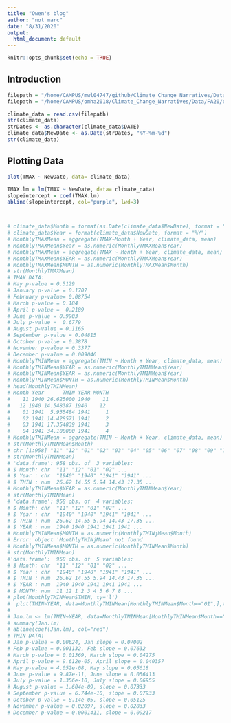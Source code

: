 ```yaml
---
title: "Owen's blog"
author: "not marc"
date: "8/31/2020"
output:
  html_document: default
---
```


```r
knitr::opts_chunk$set(echo = TRUE)
```

## Introduction


```r
filepath = "/home/CAMPUS/mwl04747/github/Climate_Change_Narratives/Data/FA20/owenhoffsten_portlandme_data.csv" #path from marc's login...
filepath = "/home/CAMPUS/omha2018/Climate_Change_Narratives/Data/FA20/owenhoffsten_portlandme_data.csv"

climate_data = read.csv(filepath)
str(climate_data)
strDates <- as.character(climate_data$DATE)
climate_data$NewDate <- as.Date(strDates, "%Y-%m-%d")
str(climate_data)
```

## Plotting Data

```r
plot(TMAX ~ NewDate, data= climate_data)

TMAX.lm = lm(TMAX ~ NewDate, data= climate_data)
slopeintercept = coef(TMAX.lm)
abline(slopeintercept, col="purple", lwd=3)




```
```r
# climate_data$Month = format(as.Date(climate_data$NewDate), format = "%m")
# climate_data$Year = format(climate_data$NewDate, format = "%Y")
# MonthlyTMAXMean = aggregate(TMAX~Month + Year, climate_data, mean)
# MonthlyTMAXMean$Year = as.numeric(MonthlyTMAXMean$Year)
# MonthlyTMAXMean = aggregate(TMAX ~ Month + Year, climate_data, mean)
# MonthlyTMAXMean$YEAR = as.numeric(MonthlyTMAXMean$Year)
# MonthlyTMAXMean$MONTH = as.numeric(MonthlyTMAXMean$Month)
# str(MonthlyTMAXMean)
# TMAX DATA:
# May p-value = 0.5129
# January p-value = 0.1707
# February p-value= 0.08754
# March p-value = 0.184 
# April p-value =  0.2189
# June p-value = 0.9903
# July p-value =  0.6779
# August p-value = 0.1165
# September p-value = 0.04815
# October p-value = 0.3878
# November p-value = 0.3377
# December p-value = 0.009046
# MonthlyTMINMean = aggregate(TMIN ~ Month + Year, climate_data, mean)
# MonthlyTMINMean$YEAR = as.numeric(MonthlyTMINMean$Year)
# MonthlyTMINMean$YEAR = as.numeric(MonthlyTMINMean$Year)
# MonthlyTMINMean$MONTH = as.numeric(MonthlyTMINMean$Month)
# head(MonthlyTMINMean)
# Month Year      TMIN YEAR MONTH
#    11 1940 26.625000 1940    11
#   12 1940 14.548387 1940    12
#    01 1941  5.935484 1941     1
#    02 1941 14.428571 1941     2
#    03 1941 17.354839 1941     3
#    04 1941 34.100000 1941     4
# MonthlyTMINMean = aggregate(TMIN ~ Month + Year, climate_data, mean)
# str(MonthlyTMINMean$Month)
# chr [1:958] "11" "12" "01" "02" "03" "04" "05" "06" "07" "08" "09" "10" "11" "12" "01" "02" ...
# str(MonthlyTMINMean)
# 'data.frame':	958 obs. of  3 variables:
# $ Month: chr  "11" "12" "01" "02" ...
# $ Year : chr  "1940" "1940" "1941" "1941" ...
# $ TMIN : num  26.62 14.55 5.94 14.43 17.35 ...
# MonthlyTMINMean$YEAR = as.numeric(MonthlyTMINMean$Year)
# str(MonthlyTMINMean)
# 'data.frame':	958 obs. of  4 variables:
# $ Month: chr  "11" "12" "01" "02" ...
# $ Year : chr  "1940" "1940" "1941" "1941" ...
# $ TMIN : num  26.62 14.55 5.94 14.43 17.35 ...
# $ YEAR : num  1940 1940 1941 1941 1941 ...
# MonthlyTMINMean$MONTH = as.numeric(MonthlyTMINjMean$Month)
# Error: object 'MonthlyTMINjMean' not found
# MonthlyTMINMean$MONTH = as.numeric(MonthlyTMINMean$Month)
# str(MonthlyTMINMean)
#'data.frame':	958 obs. of  5 variables:
# $ Month: chr  "11" "12" "01" "02" ...
# $ Year : chr  "1940" "1940" "1941" "1941" ...
# $ TMIN : num  26.62 14.55 5.94 14.43 17.35 ...
# $ YEAR : num  1940 1940 1941 1941 1941 ...
# $ MONTH: num  11 12 1 2 3 4 5 6 7 8 ...
# plot(MonthlyTMINMean$TMIN, ty='l')
#  plot(TMIN~YEAR, data=MonthlyTMINMean[MonthlyTMINMean$Month=="01",],ty='l', xlim=c(1950, 2020))
#
# Jan.lm <- lm(TMIN~YEAR, data=MonthlyTMINMean[MonthlyTMINMean$Month=="01",]) 
# summary(Jan.lm)
# abline(coef(Jan.lm), col="red")
# TMIN DATA:
# Jan p-value = 0.00624, Jan slope = 0.07002
# Feb p-value = 0.001132, Feb slope = 0.07632
# March p-value = 0.01369, March slope = 0.04275
# April p-value = 9.612e-05, April slope = 0.040357
# May p-value = 4.052e-08, May slope = 0.05618
# June p-value = 9.87e-11, June slope = 0.056413
# July p-value = 1.356e-10, July slope = 0.06955
# August p-value = 1.604e-09, slope = 0.07333
# September p-value = 6.744e-10, slope = 0.07933
# October p-value = 8.14e-05, slope = 0.05125
# November p-value = 0.02097, slope = 0.02833
# December p-value = 0.0001411, slope = 0.09217

```









